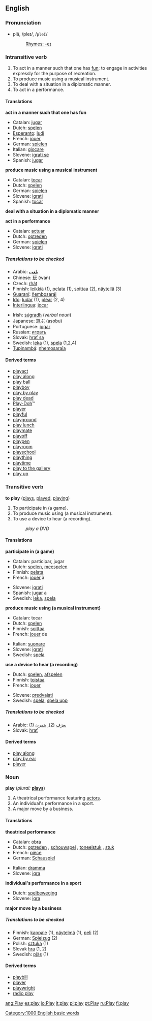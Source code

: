 ==English==
===Pronunciation===
*plā, /pleɪ/, /<tt>pleI</tt>/
*:[[Rhymes:English:-eɪ|Rhymes: -eɪ]]

===Intransitive verb===
{{en-infl-reg-consonant|play||}}

#To act in a manner such that one has [[fun]]; to engage in activities expressly for the purpose of recreation.
#To produce music using a musical instrument.
#To deal with a situation in a diplomatic manner.
#To act in a performance.

====Translations====

'''act in a manner such that one has fun'''
{{top}}
*Catalan: [[jugar]]
*Dutch: [[spelen]]
*[[Esperanto]]: [[ludi]]
*French: [[jouer]]
*German: [[spielen]]
*Italian: [[giocare]]
*Slovene: [[igrati se]]
*Spanish: [[jugar]]
{{mid}}
{{bottom}}

'''produce music using  a musical instrument'''
<!--Note: this an INTRANSITIVE sense-->
{{top}}
*Catalan: [[tocar]]
*Dutch: [[spelen]]
*German: [[spielen]]
*Slovene: [[igrati]]
*Spanish: [[tocar]]
{{mid}}
{{bottom}}

'''deal with a situation in a diplomatic manner'''
{{top}}
{{mid}}
{{bottom}}

'''act in a performance'''
{{top}}
*Catalan: [[actuar]]
*Dutch: [[optreden]]
*German: [[spielen]]
*Slovene: [[igrati]]
{{mid}}
{{bottom}}

=====Translations to be checked=====
<!--Remove this section once all of the translations below have been moved into the tables above.-->
{{checktrans}}

{{top}}
*Arabic: [[يلعب]]
*Chinese: [[玩]] (wán)
*Czech: [[rhát]]
*Finnish: [[leikkiä]] (1), [[pelata]] (1), [[soittaa]] (2), [[näytellä]] (3)
*[[Guaraní]]: [[ñembosarái]]
*[[Ido]]: [[ludar]] (1), [[plear]] (2, 4)
*[[Interlingua]]: [[jocar]]
{{mid}}
*Irish: [[súgradh]] (''verbal noun'')
*Japanese: [[遊ぶ]] (asobu)
*Portuguese: [[jogar]]
*Russian: [[играть]]
*Slovak: [[hrať sa]]
*Swedish: [[leka]] (1), [[spela]] (1,2,4)
*[[Tupinambá]]: [[nhemosaraîa]]
{{bottom}}

====Derived terms====
*[[playact]]
*[[play along]]
*[[play ball]]
*[[playboy]]
*[[play by play]]<!-- should it be hyphenated or are both OK? -->
*[[play dead]]
*[[Play-Doh]]&trade;<!-- what about the non-trademark spellings? -->
*[[player]]
*[[playful]]
*[[playground]]
*[[play lunch]]
*[[playmate]]
*[[playoff]]
*[[playpen]]
*[[playroom]]
*[[playschool]]
*[[plaything]]
*[[playtime]]
*[[play to the gallery]]
*[[play up]]

===Transitive verb===
'''to play''' ([[plays]], [[played]], [[playing]])

#To participate in (a game).
#To produce music using (a musical instrument).
#To use a device to hear (a recording).
#:''play a DVD''

====Translations====

'''participate in (a game)'''
{{top}}
*Catalan: participar, jugar
*Dutch: [[spelen]], [[meespelen]]
*Finnish: [[pelata]]
*French: [[jouer]] à
{{mid}}
*Slovene: [[igrati]]
*Spanish: [[jugar]] a
*Swedish: [[leka]], [[spela]]
{{bottom}}

'''produce music using (a musical instrument)'''
{{top}}
*Catalan: tocar
*Dutch: [[spelen]]
*Finnish: [[soittaa]]
*French: [[jouer]] de
{{mid}}
*Italian: [[suonare]]
*Slovene: [[igrati]]
*Swedish: [[spela]]
{{bottom}}

'''use a device to hear (a recording)'''
{{top}}
*Dutch: [[spelen]], [[afspelen]]
*Finnish: [[toistaa]]
*French: [[jouer]]
{{mid}}
*Slovene: [[predvajati]]
*Swedish: [[spela]], [[spela upp]]
{{bottom}}

=====Translations to be checked=====
<!--Remove this section once all of the translations below have been moved into the tables above.-->
{{checktrans}}

*Arabic: (1) [[يعزف]]  (2), [[يتمرن]]
* Slovak: [[hrať]]

====Derived terms====
*[[play along]]
*[[play by ear]]
*[[player]]

===Noun===
'''play''' (''plural:'' '''[[plays]]''')

#A theatrical performance featuring [[actor]]s.
#An individual's performance in a sport.
#A major move by a business.

====Translations====

'''theatrical performance'''
{{top}}
*Catalan: [[obra]] {{f}}
*Dutch: [[optreden]] {{n}}, [[schouwspel]] {{n}}, [[toneelstuk]] {{n}}, [[stuk]] {{n}}
*French: [[pièce]] {{f}}
*German: [[Schauspiel]] {{n}}
{{mid}}
*Italian: [[dramma]] {{m}}
*Slovene: [[igra]]
{{bottom}}

'''individual's performance in a sport'''
{{top}}
*Dutch: [[spelbeweging]] {{f}}
*Slovene: [[igra]]
{{mid}}
{{bottom}}

'''major move by a business'''
{{top}}
{{mid}}
{{bottom}}

=====Translations to be checked=====
<!--Remove this section once all of the translations below have been moved into the tables above.-->
{{checktrans}}

*Finnish: [[kappale]] (1), [[näytelmä]] (1), [[peli]] (2)
*German: [[Spielzug]] {{m}} (2)
*Polish: [[sztuka]] {{f}} (1)
*Slovak [[hra]] (1, 2)
*Swedish: [[pjäs]] {{c}} (1)

====Derived terms====
*[[playbill]]
*[[player]]
*[[playwright]]
*[[radio play]]

[[Category:1000 English basic words]]

[[ang:Play]]
[[es:play]]
[[io:Play]]
[[it:play]]
[[pl:play]]
[[pt:Play]]
[[ru:Play]]
[[fi:play]]